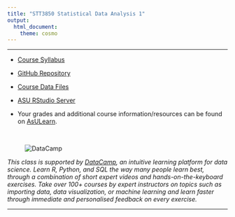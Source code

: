 ```yaml
---
title: "STT3850 Statistical Data Analysis 1"
output: 
  html_document: 
    theme: cosmo
---
```


<hr>

* [Course Syllabus](./SyllabusSchedule/STT3850S21Syllabus.html)

* [GitHub Repository](https://github.com/STAT-JET-ASU/StatisticalDataAnalysis1)

* [Course Data Files](https://stat-jet-asu.github.io/Datasets/DatasetList.html)

* [ASU RStudio Server](https://mathr.math.appstate.edu)

* Your grades and additional course information/resources can be found on [AsULearn](https://asulearn.appstate.edu/).

<br>

<figure><img src="./images/DataCamp125px.png" alt="DataCamp" align="left"></figure><br>

_This class is supported by [DataCamp](https://www.datacamp.com), an intuitive learning platform for data science. Learn R, Python, and SQL the way many people learn best, through a combination of short expert videos and hands-on-the-keyboard exercises. Take over 100+ courses by expert instructors on topics such as importing data, data visualization, or machine learning and learn faster through immediate and personalised feedback on every exercise._

<hr>